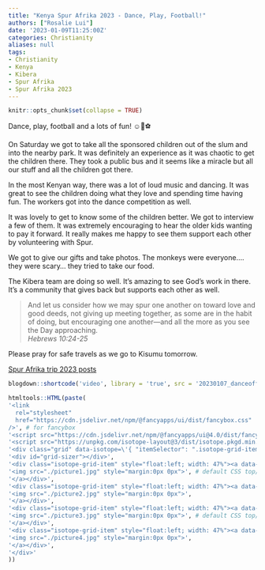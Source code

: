 ```yaml
---
title: "Kenya Spur Afrika 2023 - Dance, Play, Football!"
authors: ["Rosalie Lui"]
date: '2023-01-09T11:25:00Z'
categories: Christianity
aliases: null
tags:
- Christianity
- Kenya
- Kibera
- Spur Afrika
- Spur Afrika 2023
---
```


```r
knitr::opts_chunk$set(collapse = TRUE)
```

Dance, play, football and a lots of fun! ☺️🕺⚽️

On Saturday we got to take all the sponsored children out of the slum and into the nearby park. It was definitely an experience as it was chaotic to get the children there. They took a public bus and it seems like a miracle but all our stuff and all the children got there. 

In the most Kenyan way, there was a lot of loud music and dancing. It was great to see the children doing what they love and spending time having fun. The workers got into the dance competition as well.

It was lovely to get to know some of the children better. We got to interview a few of them. It was extremely encouraging to hear the older kids wanting to pay it forward. It really makes me happy to see them support each other by volunteering with Spur. 

We got to give our gifts and take photos. The monkeys were everyone.... they were scary... they tried to take our food. 

The Kibera team are doing so well. It's amazing to see God’s work in there. It's a community that gives back but supports each other as well. 

> And let us consider how we may spur one another on toward love and good deeds, not giving up meeting together, as some are in the habit of doing, but encouraging one another—and all the more as you see the Day approaching.  
*Hebrews 10:24-25*

Please pray for safe travels as we go to Kisumu tomorrow.

[Spur Afrika trip 2023 posts](/spurafrika2023/)

```r
blogdown::shortcode('video', library = 'true', src = '20230107_danceoff.mp4', controls = 'yes')
```

```r
htmltools::HTML(paste(
'<link
  rel="stylesheet"
  href="https://cdn.jsdelivr.net/npm/@fancyapps/ui/dist/fancybox.css"
/>', # for fancybox
'<script src="https://cdn.jsdelivr.net/npm/@fancyapps/ui@4.0/dist/fancybox.umd.js"></script>', # for fancybox
'<script src="https://unpkg.com/isotope-layout@3/dist/isotope.pkgd.min.js"></script>', # for isotope
'<div class="grid" data-isotope=\'{ "itemSelector": ".isotope-grid-item", "masonry": "{\"columnWidth\": \".grid-sizer\"}", "percentPosition": "true", "gutter": 0}\' >',
'<div id="grid-sizer"></div>',
'<div class="isotope-grid-item" style="float:left; width: 47%"><a data-fancybox="gallery" href="./picture1.jpg">',
'<img src="./picture1.jpg" style="margin:0px 0px">', # default CSS top/bottom margin is not zero
'</a></div>',
'<div class="isotope-grid-item" style="float:left; width: 47%"><a data-fancybox="gallery" href="./picture2.jpg">',
'<img src="./picture2.jpg" style="margin:0px 0px">',
'</a></div>',
'<div class="isotope-grid-item" style="float:left; width: 47%"><a data-fancybox="gallery" href="./picture3.jpg">',
'<img src="./picture3.jpg" style="margin:0px 0px">', # default CSS top/bottom margin is not zero
'</a></div>',
'<div class="isotope-grid-item" style="float:left; width: 47%"><a data-fancybox="gallery" href="./picture4.jpg">',
'<img src="./picture4.jpg" style="margin:0px 0px">',
'</a></div>',
'</div>'
))
```